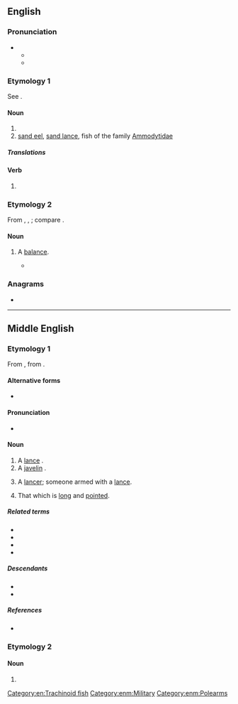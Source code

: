 ==English==

===Pronunciation===
* {{IPA|en|/lɑːns/|/lɔːns/}}
** {{audio|en|LL-Q1860 (eng)-Vealhurl-launce.wav|Audio (UK)}}
** {{rhymes|en|ɑːns|ɔːns|s=1}}

===Etymology 1===
See {{m|en|lance}}.

====Noun====
{{en-noun}}

# {{obsolete form of|en|lance}}
# [[sand eel]], [[sand lance]], fish of the family [[Ammodytidae]]

=====Translations=====
{{trans-see|sand lance}}

====Verb====
{{en-verb}}

# {{obsolete form of|en|lance}}

===Etymology 2===
From {{bor|en|it|lance}}, {{bor|en|la|lanx}}, {{m|la|lancis||[[plate]], scale of a [[balance]]}}; compare {{m|en|balance}}.

====Noun====
{{en-noun}}

# {{lb|en|obsolete}} A [[balance]].
#* {{RQ:Spenser Faerie Queene|book=III|canto=VII|stanza=4|passage=Fortune all in equall '''launce''' doth sway.}}

===Anagrams===
* {{anagrams|en|a=acelnu|Lucena|auncel|auncle|cuneal|lacune|unlace}}

[[Category:en:Trachinoid fish]]

----

==Middle English==

===Etymology 1===
From {{bor|enm|fro|lance}}, from {{der|enm|la|lancea}}.

====Alternative forms====
* {{alter|enm|lance|launs|launse|lawnce|lawnse}}

====Pronunciation====
* {{IPA|enm|/ˈlau̯ns(ə)/|/ˈlans(ə)/}}

====Noun====
{{enm-noun}}

# A [[lance]] {{gloss|long spear}}.
# A [[javelin]] {{gloss|throwing spear}}.
# {{lb|enm|rare}} A [[lancer]]; someone armed with a [[lance]]. 
# {{lb|enm|figurative|rare}} That which is [[long]] and [[pointed]].

=====Related terms=====
* {{l|enm|launcele}}
* {{l|enm|launcen}}
* {{l|enm|launcet}}
* {{l|enm|launcegay}}

=====Descendants=====
* {{desc|en|lance|launce}}
* {{desc|sco|lance}}

=====References=====
* {{R:MED Online|launce|n|MED24845}}

===Etymology 2===

====Noun====
{{head|enm|noun}}

# {{alt form|enm|launcen|t=to push forwards}}

[[Category:enm:Military]]
[[Category:enm:Polearms]]